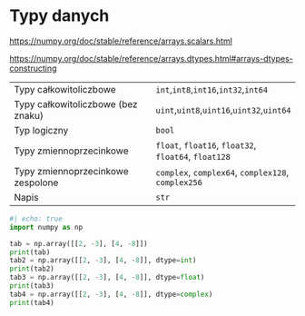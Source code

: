 # Typy danych

<https://numpy.org/doc/stable/reference/arrays.scalars.html>
  
<https://numpy.org/doc/stable/reference/arrays.dtypes.html#arrays-dtypes-constructing>

|||
|---|---|
| Typy całkowitoliczbowe | `int`,`int8`,`int16`,`int32`,`int64` |
| Typy całkowitoliczbowe (bez znaku) | `uint`,`uint8`,`uint16`,`uint32`,`uint64` |
| Typ logiczny | `bool` |
| Typy zmiennoprzecinkowe | `float`, `float16`, `float32`, `float64`, `float128` |
| Typy zmiennoprzecinkowe zespolone | `complex`, `complex64`, `complex128`, `complex256` |
| Napis | `str` |
  
```python
#| echo: true
import numpy as np

tab = np.array([[2, -3], [4, -8]])
print(tab)
tab2 = np.array([[2, -3], [4, -8]], dtype=int)
print(tab2)
tab3 = np.array([[2, -3], [4, -8]], dtype=float)
print(tab3)
tab4 = np.array([[2, -3], [4, -8]], dtype=complex)
print(tab4)
```